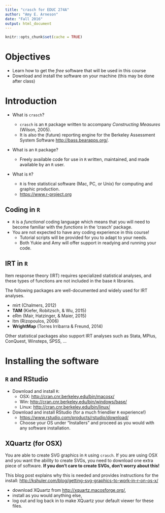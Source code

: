 ```yaml
---
title: "crasch for EDUC 274A"
author: "Amy E. Arneson"
date: "Fall 2016"
output: html_document
---
```


```r
knitr::opts_chunk$set(cache = TRUE)
```

# Objectives

- Learn how to get the *free* software that will be used in this course
- Download and install the software on your machine (this may be done after class)

# Introduction

- What is `crasch`?

    + `crasch` is an `R` package written to accompany *Constructing Measures* (Wilson, 2005).
    + It is also the (future) reporting engine for the Berkeley Assessment System Software [http://bass.bearapps.org/](http://bass.bearapps.org/).

- What is an `R` package?

    + Freely available code for use in `R` written, maintained, and made available by an `R` user.

- What is `R`?

    + `R` is free statistical software (Mac, PC, or Unix) for computing and graphic production.
    + [https://www.r-project.org](https://www.r-project.org)

## Coding in `R`

- `R` is a *functional* coding language which means that you will need to become familiar with the *functions* in the 'crasch' package.
- You are not expected to have any coding experience in this course!
    + Tutorial scripts will be provided for you to adapt to your needs.
    + Both Yukie and Amy will offer support in readying and running your code.

## IRT in `R`

Item response theory (IRT) requires specialized statistical analyses, and these types of functions are not included in the base `R` libraries.

The following packages are well-documented and widely used for IRT analyses.

- mirt (Chalmers, 2012)
- **TAM** (Kiefer, Robitzsch, \& Wu, 2015)
- eRm (Mair, Hatzinger, \& Maier, 2015)
- ltm (Rizopoulos, 2006)
- **WrightMap** (Torres Irribarra \& Freund, 2014)

Other statistical packages also support IRT analyses such as Stata, MPlus, ConQuest, Winsteps, SPSS, ...

# Installing the software

## `R` and RStudio

- Download and install `R`:
    + OSX: [http://cran.cnr.berkeley.edu/bin/macosx/](http://cran.cnr.berkeley.edu/bin/macosx/)
    + Win: [http://cran.cnr.berkeley.edu/bin/windows/base/](http://cran.cnr.berkeley.edu/bin/windows/base/)
    + Linux: [http://cran.cnr.berkeley.edu/bin/linux/](http://cran.cnr.berkeley.edu/bin/linux/)

- Download and install RStudio (for a much friendlier `R` experience!)
    + [https://www.rstudio.com/products/rstudio/download/](https://www.rstudio.com/products/rstudio/download/)
    + Choose your OS under "Installers" and proceed as you would with any software installation.

## XQuartz (for OSX)

You are able to create SVG graphics in `R` using `crasch`.  If you are using OSX and you want the ability to create SVGs, you need to download one extra piece of software.  **If you don't care to create SVGs, don't worry about this!**

This blog post explains why this is needed and provides instructions for the install: [http://kshuler.com/blog/getting-svg-graphics-to-work-in-r-on-os-x/](http://kshuler.com/blog/getting-svg-graphics-to-work-in-r-on-os-x/)

- download XQuartz from [http://xquartz.macosforge.org/](http://xquartz.macosforge.org/),
- install as you would anything else,
- log out and log back in to make XQuartz your default viewer for these files.
